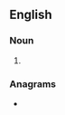 ==English==

===Noun===
{{head|en|noun plural form}}

# {{plural of|stealer|lang=en}}

===Anagrams===
* {{anagrams|en|Laseters|Lasseter|Telessar|rateless|reslates|tearless|tesselar|tesseral}}